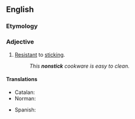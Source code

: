 {{also|non-stick}}

==English==

===Etymology===
{{prefix|en|non|stick}}

===Adjective===
{{en-adj|-}}

# [[resistant|Resistant]] to [[stick]]ing.
#: ''This '''nonstick''' cookware is easy to clean.''

====Translations====
{{trans-top|resistant to sticking}}
* Catalan: {{t|ca|antiadherent|m|f}}
* Norman: {{t|nrf|non-cliuteux}}
{{trans-mid}}
* Spanish: {{t|es|antiadherente}}
{{trans-bottom}}